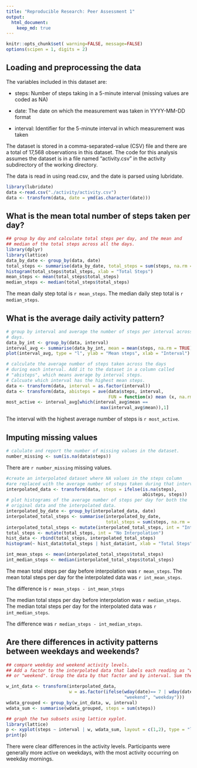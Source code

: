 ```yaml
---
title: "Reproducible Research: Peer Assessment 1"
output: 
  html_document:
    keep_md: true
---
```

```r
knitr::opts_chunk$set( warning=FALSE, message=FALSE)
options(scipen = 1, digits = 2)
```

## Loading and preprocessing the data
The variables included in this dataset are:

- steps: Number of steps taking in a 5-minute interval (missing values are coded as NA)

- date: The date on which the measurement was taken in YYYY-MM-DD format

- interval: Identifier for the 5-minute interval in which measurement was taken

The dataset is stored in a comma-separated-value (CSV) file and there are a total of 17,568 observations in this dataset. The code for this analysis assumes the dataset is in a file named "activity.csv" in the activity subdirectory of the working
directory. 

The data is read in using read.csv, and the date is parsed using lubridate. 

```r
library(lubridate)
data <-read.csv("./activity/activity.csv")
data <- transform(data, date = ymd(as.character(date)))

```




## What is the mean total number of steps taken per day?


```r
## group by day and calculate total steps per day, and the mean and
## median of the total steps across all the days.
library(dplyr)
library(lattice)
data_by_date <- group_by(data, date)
total_steps <- summarise(data_by_date, total_steps = sum(steps, na.rm = TRUE))
histogram(total_steps$total_steps, xlab = "Total Steps")
mean_steps <- mean(total_steps$total_steps)
median_steps <- median(total_steps$total_steps)

```
The mean daily step total is `r mean_steps`.
The median daily step total is `r median_steps`.

## What is the average daily activity pattern?
```r
# group by interval and average the number of steps per interval across the
# days. 
data_by_int <- group_by(data, interval)
interval_avg <- summarise(data_by_int, mean = mean(steps, na.rm = TRUE))
plot(interval_avg, type = "l", ylab = "Mean steps", xlab = "Interval")

# calculate the average number of steps taken across the days
# during each interval. Add it to the dataset in a column called 
# "abisteps", which means average by interval steps. 
# Calcuate which interval has the highest mean steps. 
data <- transform(data, interval = as.factor(interval))
data <- transform(data, abisteps = ave(data$steps, interval,
                                       FUN = function(x) mean (x, na.rm = TRUE)))
most_active <- interval_avg[which(interval_avg$mean == 
                                    max(interval_avg$mean)),1]

```

The interval with the highest average number of steps is `r most_active`.



## Imputing missing values

```r
# calulate and report the number of missing values in the dataset.
number_missing <- sum(is.na(data$steps))
```
There are `r number_missing` missing values. 

```r
#create an interpolated dataset where NA values in the steps column
#are replaced with the average number of steps taken during that interval.
interpolated_data <- transform(data, steps = ifelse(is.na(steps), 
                                                    abisteps, steps))
# plot histograms of the average number of steps per day for both the
# original data and the interpolated data. 
interpolated_by_date <- group_by(interpolated_data, date)
interpolated_total_steps <- summarise(interpolated_by_date, 
                                      total_steps = sum(steps, na.rm = TRUE))
interpolated_total_steps <- mutate(interpolated_total_steps, int = "Interpolated")
total_steps <- mutate(total_steps, int = "No Interpolation")
hist_data <- rbind(total_steps, interpolated_total_steps)
histogram(~ hist_data$total_steps | hist_data$int, xlab = "Total Steps")

int_mean_steps <- mean(interpolated_total_steps$total_steps)
int_median_steps <- median(interpolated_total_steps$total_steps)


```

The mean total steps per day before interpolation was `r mean_steps`.
The mean total steps per day for the interpolated data was `r int_mean_steps`.

The difference is `r mean_steps - int_mean_steps`

The median total steps per day before interpolation was `r median_steps`.
The median total steps per day for the interpolated data was `r int_median_steps`.

The difference was `r median_steps - int_median_steps`.

## Are there differences in activity patterns between weekdays and weekends?
```r
## compare weekday and weekend activity levels.
## Add a factor to the interpolated data that labels each reading as "weekday
## or "weekend". Group the data by that factor and by interval. Sum the steps.

w_int_data <- transform(interpolated_data, 
                        w = as.factor(ifelse(wday(date)== 7 | wday(date)== 1,
                                             "weekend", "weekday")))
wdata_grouped <- group_by(w_int_data, w, interval)
wdata_sum <- summarise(wdata_grouped, steps = sum(steps))

## graph the two subsets using lattice xyplot. 
library(lattice)
p <- xyplot(steps ~ interval | w, wdata_sum, layout = c(1,2), type = "l")
print(p)

```


There were clear differences in the activity levels. Participants were generally more active on weekdays, with the most activity occurring on weekday mornings. 